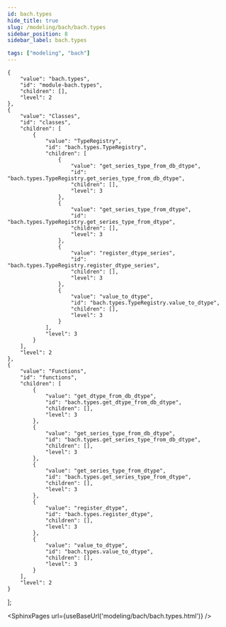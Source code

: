 ```yaml
---
id: bach.types
hide_title: true
slug: /modeling/bach/bach.types
sidebar_position: 8
sidebar_label: bach.types

tags: ["modeling", "bach"]
---
```


    {
        "value": "bach.types",
        "id": "module-bach.types",
        "children": [],
        "level": 2
    },
    {
        "value": "Classes",
        "id": "classes",
        "children": [
            {
                "value": "TypeRegistry",
                "id": "bach.types.TypeRegistry",
                "children": [
                    {
                        "value": "get_series_type_from_db_dtype",
                        "id": "bach.types.TypeRegistry.get_series_type_from_db_dtype",
                        "children": [],
                        "level": 3
                    },
                    {
                        "value": "get_series_type_from_dtype",
                        "id": "bach.types.TypeRegistry.get_series_type_from_dtype",
                        "children": [],
                        "level": 3
                    },
                    {
                        "value": "register_dtype_series",
                        "id": "bach.types.TypeRegistry.register_dtype_series",
                        "children": [],
                        "level": 3
                    },
                    {
                        "value": "value_to_dtype",
                        "id": "bach.types.TypeRegistry.value_to_dtype",
                        "children": [],
                        "level": 3
                    }
                ],
                "level": 3
            }
        ],
        "level": 2
    },
    {
        "value": "Functions",
        "id": "functions",
        "children": [
            {
                "value": "get_dtype_from_db_dtype",
                "id": "bach.types.get_dtype_from_db_dtype",
                "children": [],
                "level": 3
            },
            {
                "value": "get_series_type_from_db_dtype",
                "id": "bach.types.get_series_type_from_db_dtype",
                "children": [],
                "level": 3
            },
            {
                "value": "get_series_type_from_dtype",
                "id": "bach.types.get_series_type_from_dtype",
                "children": [],
                "level": 3
            },
            {
                "value": "register_dtype",
                "id": "bach.types.register_dtype",
                "children": [],
                "level": 3
            },
            {
                "value": "value_to_dtype",
                "id": "bach.types.value_to_dtype",
                "children": [],
                "level": 3
            }
        ],
        "level": 2
    }
];




<SphinxPages url={useBaseUrl('modeling/bach/bach.types.html')} />
